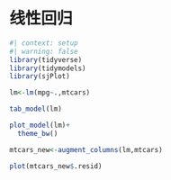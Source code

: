 # 线性回归

```r
#| context: setup
#| warning: false
library(tidyverse)
library(tidymodels)
library(sjPlot)
```

```r
lm<-lm(mpg~.,mtcars)

tab_model(lm)

plot_model(lm)+
  theme_bw()
```

```r
mtcars_new<-augment_columns(lm,mtcars)
```

```r
plot(mtcars_new$.resid)
```
